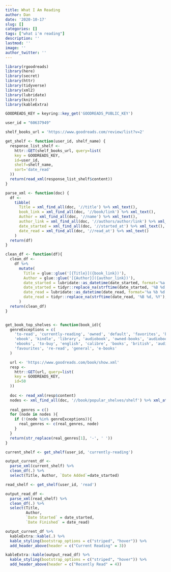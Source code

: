 ```yaml
---
title: What I Am Reading
author: Dan
date: '2020-10-17'
slug: []
categories: []
tags: ["what i'm reading"]
description: ''
lastmod: ''
image: ''
author_twitter: ''
---
```


```r
library(rgoodreads)
library(here)
library(secret)
library(httr)  
library(tidyverse)
library(xml2)
library(lubridate)
library(knitr)
library(kableExtra)

GOODREADS_KEY = keyring::key_get('GOODREADS_PUBLIC_KEY')

user_id = "60637949"

shelf_books_url = 'https://www.goodreads.com/review/list?v=2'

get_shelf <- function(user_id, shelf_name) {
  response_list_shelf <- 
    httr::GET(shelf_books_url, query=list(
    key = GOODREADS_KEY,
    id=user_id,
    shelf=shelf_name,
    sort='date_read'
  ))
  return(read_xml(response_list_shelf$content))
}

parse_xml <- function(doc) {
  df <- 
    tibble(
      Title = xml_find_all(doc, '//title') %>% xml_text(),
      book_link = xml_find_all(doc, '//book/link') %>% xml_text(),
      Author = xml_find_all(doc, '//name') %>% xml_text(),
      author_link = xml_find_all(doc, '//authors/author/link') %>% xml_text(),
      date_started = xml_find_all(doc, '//started_at') %>% xml_text(),
      date_read = xml_find_all(doc, '//read_at') %>% xml_text()
    ) 
  return(df)
}

clean_df <- function(df){
  clean_df <-
    df %>% 
      mutate(
        Title = glue::glue('[{Title}]({book_link})'),
        Author = glue::glue('[{Author}]({author_link})'),
        date_started = lubridate::as_datetime(date_started, format='%a %b %d %H:%M:%S %z %Y'),
        date_started = tidyr::replace_na(strftime(date_started, '%B %d, %Y'), '--'),
        date_read = lubridate::as_datetime(date_read, format='%a %b %d %H:%M:%S %z %Y'),
        date_read = tidyr::replace_na(strftime(date_read, '%B %d, %Y'), '--')
      )
  return(clean_df)
}


get_book_top_shelves <- function(book_id){
  genreExceptions = c(
    'to-read', 'currently-reading', 'owned', 'default', 'favorites', 'books-i-own',
    'ebook', 'kindle', 'library', 'audiobook', 'owned-books', 'audiobooks', 'my-books',
    'ebooks', 'to-buy', 'english', 'calibre', 'books', 'british', 'audio', 'my-library',
    'favourites', 're-read', 'general', 'e-books'
  )

  url <- 'https://www.goodreads.com/book/show.xml'
  resp <- 
    httr::GET(url, query=list(
    key = GOODREADS_KEY,
    id=50
  ))
  
  doc <- read_xml(resp$content)
  nodes <- xml_find_all(doc, '//book/popular_shelves/shelf') %>% xml_attr('name')
  
  real_genres = c()
  for (node in nodes ){
    if (!(node %in% genreExceptions)){
      real_genres <- c(real_genres, node)
    }
  }
  return(str_replace(real_genres[1], '-', ' '))
}
```

```r
current_shelf <- get_shelf(user_id, 'currently-reading') 

output_current_df <- 
  parse_xml(current_shelf) %>% 
  clean_df(.) %>% 
  select(Title, Author, `Date Added`=date_started)

read_shelf <- get_shelf(user_id, 'read') 

output_read_df <-
  parse_xml(read_shelf) %>% 
  clean_df(.) %>% 
  select(Title, 
         Author, 
         `Date Started` = date_started, 
         `Date Finished` = date_read)

```

```r
output_current_df %>% 
  kableExtra::kable(.) %>% 
  kable_styling(bootstrap_options = c("striped", "hover")) %>% 
  add_header_above(header = c("Current Reading" = 3))
```


```r
kableExtra::kable(output_read_df) %>% 
  kable_styling(bootstrap_options = c("striped", "hover")) %>% 
  add_header_above(header = c("Recently Read" = 4))
```